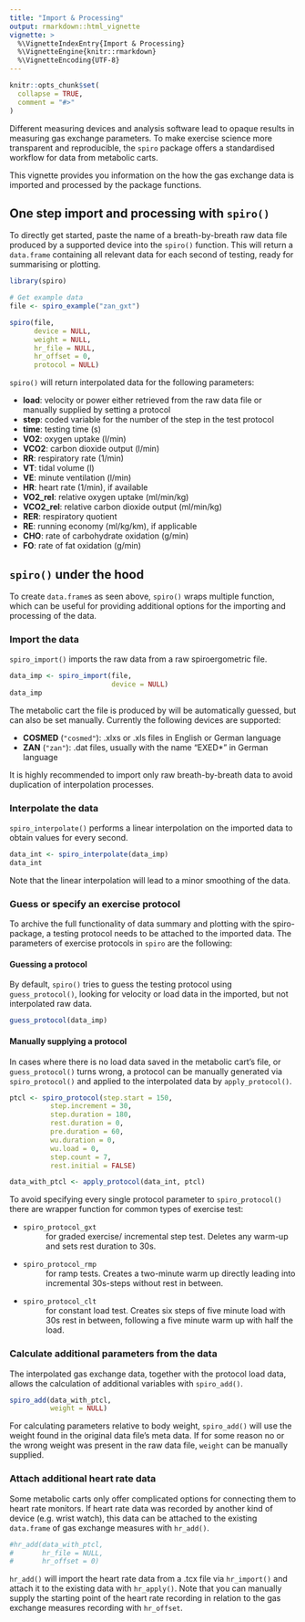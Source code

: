 ```yaml
---
title: "Import & Processing"
output: rmarkdown::html_vignette
vignette: >
  %\VignetteIndexEntry{Import & Processing}
  %\VignetteEngine{knitr::rmarkdown}
  %\VignetteEncoding{UTF-8}
---
```


```r
knitr::opts_chunk$set(
  collapse = TRUE,
  comment = "#>"
)
```

Different measuring devices and analysis software lead to opaque results in measuring gas exchange parameters. To make exercise science more transparent and reproducible, the `spiro` package offers a standardised workflow for data from metabolic carts.

This vignette provides you information on the how the gas exchange data is imported and processed by the package functions.

## One step import and processing with `spiro()`

To directly get started, paste the name of a breath-by-breath raw data file produced by a supported device into the `spiro()` function. This will return a `data.frame` containing all relevant data for each second of testing, ready for summarising or plotting.

```r
library(spiro)

# Get example data
file <- spiro_example("zan_gxt")

spiro(file,
      device = NULL,
      weight = NULL,
      hr_file = NULL,
      hr_offset = 0,
      protocol = NULL)

```

`spiro()` will return interpolated data for the following parameters:

* **load**: velocity or power either retrieved from the raw data file or manually supplied by setting a protocol
* **step**: coded variable for the number of the step in the test protocol
* **time**: testing time (s)
* **VO2**: oxygen uptake (l/min)
* **VCO2**: carbon dioxide output (l/min)
* **RR**: respiratory rate (1/min)
* **VT**: tidal volume (l)
* **VE**: minute ventilation (l/min)
* **HR**: heart rate (1/min), if available
* **VO2_rel**: relative oxygen uptake (ml/min/kg)
* **VCO2_rel**: relative carbon dioxide output (ml/min/kg)
* **RER**: respiratory quotient
* **RE**: running economy (ml/kg/km), if applicable
* **CHO**: rate of carbohydrate oxidation (g/min)
* **FO**: rate of fat oxidation (g/min)

## `spiro()` under the hood

To create `data.frame`s as seen above, `spiro()` wraps multiple function, which can be useful for providing additional options for the importing and processing of the data.

<!-- Add function scheme here -->

### Import the data

`spiro_import()` imports the raw data from a raw spiroergometric file.
```r
data_imp <- spiro_import(file,
                         device = NULL)
data_imp
```

The metabolic cart the file is produced by will be automatically guessed, but can also be set manually. Currently the following devices are supported:

* **COSMED** (`"cosmed"`): .xlxs or .xls files in English or German language
* **ZAN** (`"zan"`): .dat files, usually with the name "EXED*" in German language

It is highly recommended to import only raw breath-by-breath data to avoid duplication of interpolation processes.

### Interpolate the data

`spiro_interpolate()` performs a linear interpolation on the imported data to obtain values for every second.
```r
data_int <- spiro_interpolate(data_imp)
data_int
```

Note that the linear interpolation will lead to a minor smoothing of the data.

### Guess or specify an exercise protocol

To archive the full functionality of data summary and plotting with the spiro-package, a testing protocol needs to be attached to the imported data. The parameters of exercise protocols in `spiro` are the following:

<!-- Insert Picture of protocol variables -->

#### Guessing a protocol

By default, `spiro()` tries to guess the testing protocol using `guess_protocol()`, looking for velocity or load data in the imported, but not interpolated raw data.

```r
guess_protocol(data_imp)

```

#### Manually supplying a protocol

In cases where there is no load data saved in the metabolic cart's file, or `guess_protocol()` turns wrong, a protocol can be manually generated via `spiro_protocol()` and applied to the interpolated data by `apply_protocol()`.

```r
ptcl <- spiro_protocol(step.start = 150, 
          step.increment = 30, 
          step.duration = 180,
          rest.duration = 0, 
          pre.duration = 60, 
          wu.duration = 0,
          wu.load = 0, 
          step.count = 7, 
          rest.initial = FALSE)

data_with_ptcl <- apply_protocol(data_int, ptcl)
```

To avoid specifying every single protocol parameter to `spiro_protocol()` there are wrapper function for common types of exercise test:

* `spiro_protocol_gxt`
  : for graded exercise/ incremental step test. Deletes any warm-up and sets rest duration to 30s.
* `spiro_protocol_rmp`
  : for ramp tests. Creates a two-minute warm up directly leading into incremental 30s-steps without rest in between.
* `spiro_protocol_clt`
  : for constant load test. Creates six steps of five minute load with 30s rest in between, following a five minute warm up with half the load.

### Calculate additional parameters from the data

The interpolated gas exchange data, together with the protocol load data, allows the calculation of additional variables with `spiro_add()`.

```r
spiro_add(data_with_ptcl,
          weight = NULL)

```

For calculating parameters relative to body weight, `spiro_add()` will use the weight found in the original data file's meta data. If for some reason no or the wrong weight was present in the raw data file, `weight` can be manually supplied.

### Attach additional heart rate data

Some metabolic carts only offer complicated options for connecting them to heart rate monitors. If heart rate data was recorded by another kind of device (e.g. wrist watch), this data can be attached to the existing `data.frame` of gas exchange measures with `hr_add()`.

```r
#hr_add(data_with_ptcl,
#       hr_file = NULL,
#       hr_offset = 0)
```

`hr_add()` will import the heart rate data from a .tcx file via `hr_import()` and attach it to the existing data with `hr_apply()`. Note that you can manually supply the starting point of the heart rate recording in relation to the gas exchange measures recording with `hr_offset`.
